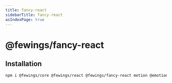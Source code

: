 ```yaml
---
title: fancy-react
sidebarTitle: fancy-react
asIndexPage: true
---
```


# @fewings/fancy-react

## Installation

```sh npm2yarn
npm i @fewings/core @fewings/react @fewings/fancy-react motion @emotion/react
```
